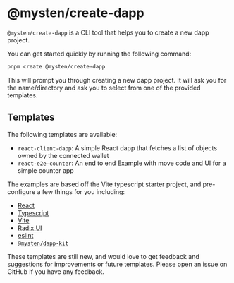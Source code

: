 # @mysten/create-dapp

`@mysten/create-dapp` is a CLI tool that helps you to create a new dapp project.

You can get started quickly by running the following command:

```bash
pnpm create @mysten/create-dapp
```

This will prompt you through creating a new dapp project. It will ask you for the name/directory and
ask you to select from one of the provided templates.

## Templates

The following templates are available:

- `react-client-dapp`: A simple React dapp that fetches a list of objects owned by the connected
  wallet
- `react-e2e-counter`: An end to end Example with move code and UI for a simple counter app

The examples are based off the Vite typescript starter project, and pre-configure a few things for
you including:

- [React](https://react.dev/)
- [Typescript](https://www.typescriptlang.org/)
- [Vite](https://vitejs.dev/)
- [Radix UI](https://www.radix-ui.com/)
- [eslint](https://eslint.org/)
- [`@mysten/dapp-kit`](https://sui-typescript-docs.vercel.app/dapp-kit)

These templates are still new, and would love to get feedback and suggestions for improvements or
future templates. Please open an issue on GitHub if you have any feedback.

